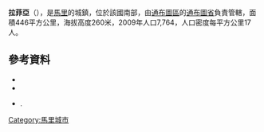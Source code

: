 '''拉菲亞'''（{{lang-fr|Lafia}}），是[[馬里|馬里]]的城鎮，位於該國南部，由[[通布圖區|通布圖區]]的[[通布圖省|通布圖省]]負責管轄，面積446平方公里，海拔高度260米，2009年人口7,764，人口密度每平方公里17人。

==參考資料==
*{{citation | url=http://www.environnement.gov.ml/uploads/sifor/monographie/MonoLafia.pdf | title=Schéma Directeur de Lutte Contre l’Ensablement dans le Nord du Mali (6ème et 7ème Régions): Monographie de la Commune de Lafia | year=2004 | publisher=Ministère de l’Environnement et de l’Assainissement, République du Mali | language=fr | deadurl=yes | archiveurl=https://web.archive.org/web/20110722215900/http://www.environnement.gov.ml/uploads/sifor/monographie/MonoLafia.pdf | archivedate=2011-07-22 }}
*{{citation | url=http://instat.gov.ml/documentation/tombouctou.pdf | publisher=République de Mali: Institut National de la Statistique | title=Resultats Provisoires RGPH 2009 (Région de Tombouctou) | language=fr | accessdate=2015-07-23 | archive-date=2011-07-22 | archive-url=https://web.archive.org/web/20110722215701/http://instat.gov.ml/documentation/tombouctou.pdf | dead-url=no }}
*{{citation | title=Plan de Sécurite Alimentaire Commune Rurale de Lafia 2006-2009 | publisher=Commissariat à la Sécurité Alimentaire, République du Mali, USAID-Mali | year=2006 | url=http://www.aec.msu.edu/fs2/mali_fd_strtgy/plans/tombouctou/tombouctou/psa_lafia.pdf | language=fr | deadurl=yes | archiveurl=https://web.archive.org/web/20110720004928/http://www.aec.msu.edu/fs2/mali_fd_strtgy/plans/tombouctou/tombouctou/psa_lafia.pdf | archivedate=2011-07-20 }}.

{{Coord|16|37|1|N|2|40|59|W|display=title}}

{{通布圖區}}

[[Category:馬里城市|Category:馬里城市]]


{{Mali-geo-stub}}